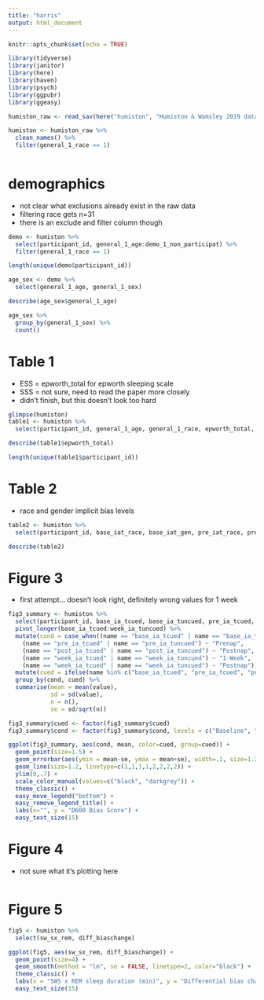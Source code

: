 ---
title: "harris"
output: html_document
---

```{r setup, include=FALSE}
knitr::opts_chunk$set(echo = TRUE)
```

```{r}
library(tidyverse)
library(janitor)
library(here)
library(haven)
library(psych)
library(ggpubr)
library(ggeasy)
```

```{r}
humiston_raw <- read_sav(here("humiston", "Humiston & Wamsley 2019 data.sav"))

humiston <- humiston_raw %>%
  clean_names() %>%
  filter(general_1_race == 1)
  

```

# demographics
- not clear what exclusions already exist in the raw data
- filtering race gets n=31
- there is an exclude and filter column though
```{r}
demo <- humiston %>%
  select(participant_id, general_1_age:demo_1_non_participat) %>%
  filter(general_1_race == 1)

length(unique(demo$participant_id))

age_sex <- demo %>%
  select(general_1_age, general_1_sex)

describe(age_sex$general_1_age)

age_sex %>%
  group_by(general_1_sex) %>%
  count()

```

# Table 1
- ESS = epworth_total for epworth sleeping scale
- SSS = not sure, need to read the paper more closely
- didn't finish, but this doesn't look too hard
```{r}
glimpse(humiston)
table1 <- humiston %>%
  select(participant_id, general_1_age, general_1_race, epworth_total, total_sleep)

describe(table1$epworth_total)

length(unique(table1$participant_id))
```


# Table 2
- race and gender implicit bias levels
```{r}
table2 <- humiston %>%
  select(participant_id, base_iat_race, base_iat_gen, pre_iat_race, pre_iat_gen, post_iat_race, post_iat_gen)

describe(table2)

```

# Figure 3
- first attempt... doesn't look right, definitely wrong values for 1 week
```{r}
fig3_summary <- humiston %>%
  select(participant_id, base_ia_tcued, base_ia_tuncued, pre_ia_tcued, pre_ia_tuncued, post_ia_tcued, post_ia_tuncued, week_ia_tcued, week_ia_tuncued) %>%
  pivot_longer(base_ia_tcued:week_ia_tuncued) %>%
  mutate(cond = case_when((name == "base_ia_tcued" | name == "base_ia_tuncued") ~ "Baseline",
    (name == "pre_ia_tcued" | name == "pre_ia_tuncued") ~ "Prenap",
    (name == "post_ia_tcued" | name == "post_ia_tuncued") ~ "Postnap",
    (name == "week_ia_tcued" | name == "week_ia_tuncued") ~ "1-Week",
    (name == "week_ia_tcued" | name == "week_ia_tuncued") ~ "Postnap")) %>%
  mutate(cued = ifelse(name %in% c("base_ia_tcued", "pre_ia_tcued", "post_ia_tcued", "week_ia_tcued"), "Cued", "Uncued")) %>%
  group_by(cond, cued) %>%
  summarise(mean = mean(value), 
            sd = sd(value), 
            n = n(), 
            se = sd/sqrt(n))

fig3_summary$cued <- factor(fig3_summary$cued)
fig3_summary$cond <- factor(fig3_summary$cond, levels = c("Baseline", "Prenap", "Postnap", "1-Week"))

ggplot(fig3_summary, aes(cond, mean, color=cued, group=cued)) +
  geom_point(size=1.5) +
  geom_errorbar(aes(ymin = mean-se, ymax = mean+se), width=.1, size=1.2) +
  geom_line(size=1.2, linetype=c(1,1,1,1,2,2,2,2)) +
  ylim(0,.7) +
  scale_color_manual(values=c("black", "darkgrey")) +
  theme_classic() +
  easy_move_legend("bottom") +
  easy_remove_legend_title() +
  labs(x="", y = "D600 Bias Score") +
  easy_text_size(15)

```

# Figure 4
- not sure what it's plotting here
```{r}

```

# Figure 5
```{r}
fig5 <- humiston %>%
  select(sw_sx_rem, diff_biaschange)

ggplot(fig5, aes(sw_sx_rem, diff_biaschange)) +
  geom_point(size=4) +
  geom_smooth(method = "lm", se = FALSE, linetype=2, color="black") +
  theme_classic() +
  labs(x = "SWS x REM sleep duration (min)", y = "Differential bias change") +
  easy_text_size(15)

```

